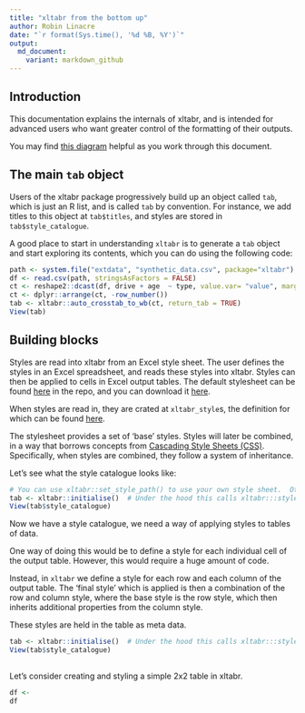 ```yaml
---
title: "xltabr from the bottom up"
author: Robin Linacre
date: "`r format(Sys.time(), '%d %B, %Y')`"
output:
  md_document:
    variant: markdown_github
---
```


## Introduction

This documentation explains the internals of xltabr, and is intended for advanced users who want greater control of the formatting of their outputs.

You may find [this diagram](https://www.draw.io/?lightbox=1&highlight=0000ff&edit=_blank&layers=1&nav=1&title=xltabr#Uhttps%3A%2F%2Fdrive.google.com%2Fa%2Fdigital.justice.gov.uk%2Fuc%3Fid%3D0BwYwuy7YhhdxY2hGQnVGNFN6QkE%26export%3Ddownload) helpful as you work through this document.

## The main `tab` object

Users of the xltabr package progressively build up an object called `tab`, which is just an R list, and is called `tab` by convention.  For instance, we add titles to this object at `tab$titles`, and styles are stored in `tab$style_catalogue`.

A good place to start in understanding `xltabr` is to generate a `tab` object and start exploring its contents, which you can do using the following code:

```r
path <- system.file("extdata", "synthetic_data.csv", package="xltabr")
df <- read.csv(path, stringsAsFactors = FALSE)
ct <- reshape2::dcast(df, drive + age  ~ type, value.var= "value", margins=c("drive", "age"), fun.aggregate = sum)
ct <- dplyr::arrange(ct, -row_number())
tab <- xltabr::auto_crosstab_to_wb(ct, return_tab = TRUE)
View(tab)
```

## Building blocks

Styles are read into xltabr from an Excel style sheet. The user defines the styles in an Excel spreadsheet, and reads these styles into xltabr.  Styles can then be applied to cells in Excel output tables.  The default stylesheet can be found [here](https://github.com/moj-analytical-services/xltabr/blob/master/inst/extdata/styles.xlsx) in the repo, and you can download it [here](https://github.com/moj-analytical-services/xltabr/blob/master/inst/extdata/styles.xlsx?raw=true).

When styles are read in, they are crated at `xltabr_style`s, the definition for which can be found [here](https://github.com/moj-analytical-services/xltabr/blob/ec84ae6260a0eb4c513e8f097eb316e16e9a6c7c/R/style_catalogue.R#L1).

The stylesheet provides a set of 'base' styles.  Styles will later be combined, in a way that borrows concepts from [Cascading Style Sheets (CSS)](https://en.wikipedia.org/wiki/Cascading_Style_Sheets).  Specifically, when styles are combined, they follow a system of inheritance.

Let's see what the style catalogue looks like:

```r

# You can use xltabr::set_style_path() to use your own style sheet.  Otherwise the default one is used.
tab <- xltabr::initialise()  # Under the hood this calls xltabr:::style_catalogue_initialise(tab)
View(tab$style_catalogue)

```

Now we have a style catalogue, we need a way of applying styles to tables of data.

One way of doing this would be to define a style for each individual cell of the output table.  However, this would require a huge amount of code.

Instead, in `xltabr` we define a style for each row and each column of the output table.  The 'final style' which is applied is then a combination of the row and column style, where the base style is the row style, which then inherits additional properties from the column style.

These styles are held in the table as meta data.


```r

tab <- xltabr::initialise()  # Under the hood this calls xltabr:::style_catalogue_initialise(tab)
View(tab$style_catalogue)

```



##


Let's consider creating and styling a simple 2x2 table in xltabr.

```r
df <-  
df
```



